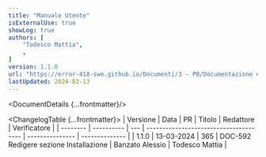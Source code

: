 ```yaml
---
title: "Manuale Utente"
isExternalUse: true
showLog: true
authors: [
	"Todesco Mattia",
	,
]
version: 1.1.0
url: "https://error-418-swe.github.io/Documenti/3 - PB/Documentazione esterna/Manuale Utente_v1.1.0.pdf"
lastUpdated: 2024-03-13
---
```



<DocumentDetails {...frontmatter}/>

<ChangelogTable {...frontmatter}>
| Versione | Data       | PR  | Titolo                                 | Redattore       | Verificatore   |
| -------- | ---------- | --- | -------------------------------------- | --------------- | -------------- |
| 1.1.0    | 13-03-2024 | 365 | DOC-592 Redigere sezione Installazione | Banzato Alessio | Todesco Mattia |
</ChangelogTable>

